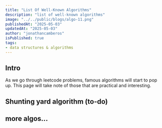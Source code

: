 ```yaml
---
title: "List Of Well-Known Algorithms"
description: "list of well-known algorithms"
image: "../../public/blogs/algo-11.png"
publishedAt: "2025-05-03"
updatedAt: "2025-05-03" 
author: "jonathancamberos"
isPublished: true
tags: 
- data structures & algorithms
---
```


## Intro

As we go through leetcode problems, famous algorithms
will start to pop up. This page will take note of those
that are practical and interesting.

## Shunting yard algorithm (to-do)



## more algos...